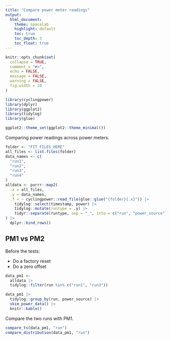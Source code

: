 ```yaml
---
title: "Compare power meter readings"
output:
  html_document:
    theme: spacelab
    highlight: default
    toc: true
    toc_depth: 3
    toc_float: true
---
```


```r
knitr::opts_chunk$set(
  collapse = TRUE,
  comment = "#>",
  echo = FALSE,
  message = FALSE,
  warning = FALSE,
  fig.width = 10
)
```

```r
library(cyclingpower)
library(dplyr)
library(ggplot2)
library(tidylog)
library(glue)

ggplot2::theme_set(ggplot2::theme_minimal())
```

Comparing power readings across power meters.

```r
folder <- "FIT_FILES_HERE"
all_files <- list.files(folder)
data_names <- c(
  "run1",
  "run2",
  "run3",
  "run4"
)
alldata <- purrr::map2(
  .x = all_files,
  .y = data_names,
  .f = ~ cyclingpower::read_file(glue::glue("{folder}{.x}")) |>
    tidylog::select(timestamp, power) |>
    tidylog::mutate(runtype = .y) |>
    tidyr::separate(runtype, sep = "_", into = c("run", "power_source"))
) |>
  dplyr::bind_rows()
```

## PM1 vs PM2

Before the tests:

  - Do a factory reset
  - Do a zero offset

```r
data_pm1 <-
  alldata |>
  tidylog::filter(run %in% c("run1", "run3"))

data_pm1 |>
  tidylog::group_by(run, power_source) |>
  skim_power_data() |>
  knitr::kable()
```

Compare the two runs with PM1.

```r
compare_ts(data_pm1, "run")
compare_distribution(data_pm1, "run")
```
